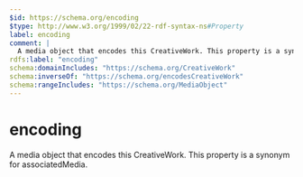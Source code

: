 ```yaml
---
$id: https://schema.org/encoding
$type: http://www.w3.org/1999/02/22-rdf-syntax-ns#Property
label: encoding
comment: |
  A media object that encodes this CreativeWork. This property is a synonym for associatedMedia.
rdfs:label: "encoding"
schema:domainIncludes: "https://schema.org/CreativeWork"
schema:inverseOf: "https://schema.org/encodesCreativeWork"
schema:rangeIncludes: "https://schema.org/MediaObject"
---
```


# encoding

A media object that encodes this CreativeWork. This property is a synonym for associatedMedia.

